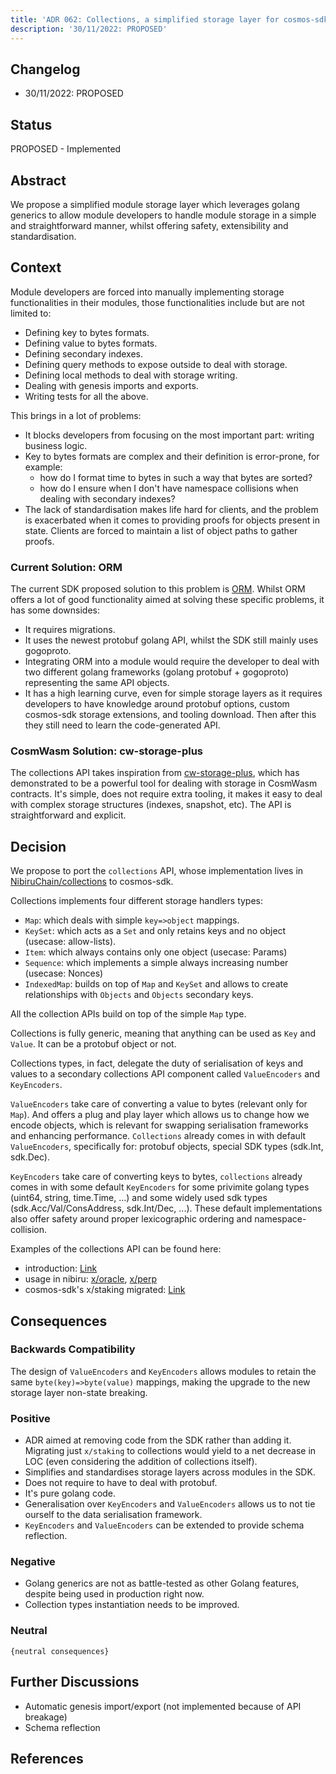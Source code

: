 ```yaml
---
title: 'ADR 062: Collections, a simplified storage layer for cosmos-sdk modules.'
description: '30/11/2022: PROPOSED'
---
```


## Changelog

* 30/11/2022: PROPOSED

## Status

PROPOSED - Implemented

## Abstract

We propose a simplified module storage layer which leverages golang generics to allow module developers to handle module
storage in a simple and straightforward manner, whilst offering safety, extensibility and standardisation.

## Context

Module developers are forced into manually implementing storage functionalities in their modules, those functionalities include
but are not limited to:

* Defining key to bytes formats.
* Defining value to bytes formats.
* Defining secondary indexes.
* Defining query methods to expose outside to deal with storage.
* Defining local methods to deal with storage writing.
* Dealing with genesis imports and exports.
* Writing tests for all the above.

This brings in a lot of problems:

* It blocks developers from focusing on the most important part: writing business logic.
* Key to bytes formats are complex and their definition is error-prone, for example:
  * how do I format time to bytes in such a way that bytes are sorted?
  * how do I ensure when I don't have namespace collisions when dealing with secondary indexes?
* The lack of standardisation makes life hard for clients, and the problem is exacerbated when it comes to providing proofs for objects present in state. Clients are forced to maintain a list of object paths to gather proofs.

### Current Solution: ORM

The current SDK proposed solution to this problem is [ORM](https://github.com/cosmos/cosmos-sdk/blob/main/docs/architecture/adr-055-orm.md).
Whilst ORM offers a lot of good functionality aimed at solving these specific problems, it has some downsides:

* It requires migrations.
* It uses the newest protobuf golang API, whilst the SDK still mainly uses gogoproto.
* Integrating ORM into a module would require the developer to deal with two different golang frameworks (golang protobuf + gogoproto) representing the same API objects.
* It has a high learning curve, even for simple storage layers as it requires developers to have knowledge around protobuf options, custom cosmos-sdk storage extensions, and tooling download. Then after this they still need to learn the code-generated API.

### CosmWasm Solution: cw-storage-plus

The collections API takes inspiration from [cw-storage-plus](https://docs.cosmwasm.com/docs/1.0/smart-contracts/state/cw-plus/),
which has demonstrated to be a powerful tool for dealing with storage in CosmWasm contracts.
It's simple, does not require extra tooling, it makes it easy to deal with complex storage structures (indexes, snapshot, etc).
The API is straightforward and explicit.

## Decision

We propose to port the `collections` API, whose implementation lives in [NibiruChain/collections](https://github.com/NibiruChain/collections) to cosmos-sdk.

Collections implements four different storage handlers types:

* `Map`: which deals with simple `key=>object` mappings.
* `KeySet`: which acts as a `Set` and only retains keys and no object (usecase: allow-lists).
* `Item`: which always contains only one object (usecase: Params)
* `Sequence`: which implements a simple always increasing number (usecase: Nonces)
* `IndexedMap`: builds on top of `Map` and `KeySet` and allows to create relationships with `Objects` and `Objects` secondary keys.

All the collection APIs build on top of the simple `Map` type.

Collections is fully generic, meaning that anything can be used as `Key` and `Value`. It can be a protobuf object or not.

Collections types, in fact, delegate the duty of serialisation of keys and values to a secondary collections API component called `ValueEncoders` and `KeyEncoders`.

`ValueEncoders` take care of converting a value to bytes (relevant only for `Map`). And offers a plug and play layer which allows us to change how we encode objects,
which is relevant for swapping serialisation frameworks and enhancing performance.
`Collections` already comes in with default `ValueEncoders`, specifically for: protobuf objects, special SDK types (sdk.Int, sdk.Dec).

`KeyEncoders` take care of converting keys to bytes, `collections` already comes in with some default `KeyEncoders` for some privimite golang types
(uint64, string, time.Time, ...) and some widely used sdk types (sdk.Acc/Val/ConsAddress, sdk.Int/Dec, ...).
These default implementations also offer safety around proper lexicographic ordering and namespace-collision.

Examples of the collections API can be found here:

* introduction: [Link](https://github.com/NibiruChain/collections/tree/main/examples)
* usage in nibiru: [x/oracle](https://github.com/NibiruChain/nibiru/blob/master/x/oracle/keeper/keeper.go#L32), [x/perp](https://github.com/NibiruChain/nibiru/blob/master/x/perp/keeper/keeper.go#L31)
* cosmos-sdk's x/staking migrated: [Link](https://github.com/testinginprod/cosmos-sdk/pull/22)

## Consequences

### Backwards Compatibility

The design of `ValueEncoders` and `KeyEncoders` allows modules to retain the same `byte(key)=>byte(value)` mappings, making
the upgrade to the new storage layer non-state breaking.

### Positive

* ADR aimed at removing code from the SDK rather than adding it. Migrating just `x/staking` to collections would yield to a net decrease in LOC (even considering the addition of collections itself).
* Simplifies and standardises storage layers across modules in the SDK.
* Does not require to have to deal with protobuf.
* It's pure golang code.
* Generalisation over `KeyEncoders` and `ValueEncoders` allows us to not tie ourself to the data serialisation framework.
* `KeyEncoders` and `ValueEncoders` can be extended to provide schema reflection.

### Negative

* Golang generics are not as battle-tested as other Golang features, despite being used in production right now.
* Collection types instantiation needs to be improved.

### Neutral

`{neutral consequences}`

## Further Discussions

* Automatic genesis import/export (not implemented because of API breakage)
* Schema reflection

## References
